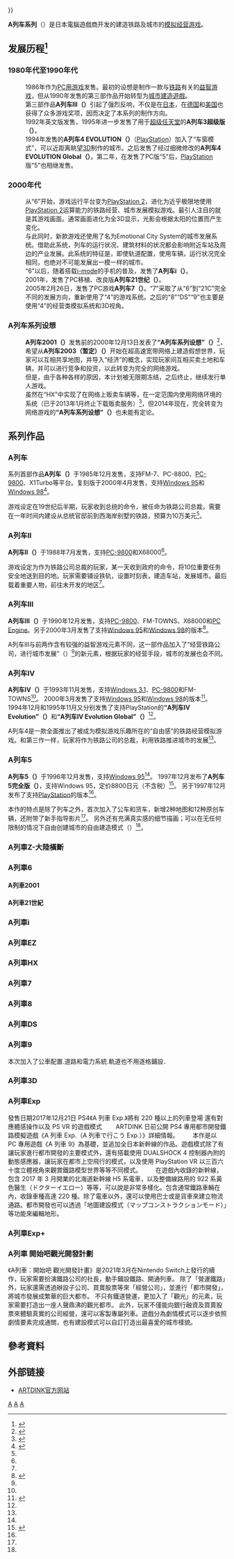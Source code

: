 {{Infobox VG series
| title = A列车系列
| japanese = A列車で行こうシリーズ
| english = A Train Series
| image =
| caption =
| genre = [[模擬經營遊戲|模擬經營]] <br />[[列車模擬器|列車模擬器]] <br />[[城市建造遊戲|城市建造]]
| developer = {{link-ja|Artdink|アートディンク}}（{{lang|ja|アートディンク}}）
| publisher = Artdink及其他
| creator =
| writer =
| artist =
| composer =
| platform = 
| first release version = A列车（{{lang|ja|A列車で行こう}}）
| first release date = 1985年12月
| latest release version = A列車 開始吧觀光開發計畫（{{lang|ja|A列車で行こう はじまる観光計画}}）
| latest release date = 2021年3月12日
| website = {{ URL | http://www.artdink.co.jp/ | ARTDINK官方网站 }}
}}

'''A列车系列'''（{{lang-ja|A列車で行こうシリーズ}}）是日本電腦遊戲商{{link-ja|Artdink|アートディンク}}开发的建造铁路及城市的[[模拟经营游戏|模拟经营游戏]]。

== 发展历程<ref name=atrain>{{Cite web |url=http://www.artdink.co.jp/products/a_train.html |title=ARTDINK官方网站A列车系列产品列表 |access-date=2014-07-18 |archive-url=https://web.archive.org/web/20141011114054/http://www.artdink.co.jp/products/a_train.html |archive-date=2014-10-11 |dead-url=yes }}</ref>==
=== 1980年代至1990年代 ===
:1986年作为[[PC游戏|PC用游戏]]发售。最初的设想是制作一款与[[铁路|铁路]]有关的[[益智游戏|益智游戏]]，但从1990年发售的第三部作品开始转型为[[城市建造遊戲|城市建造遊戲]]。
:第三部作品'''A列车III（{{lang|ja|A列車で行こうIII}}）'''引起了强烈反响，不仅是在[[日本|日本]]，在[[德国|德国]]和[[美国|美国]]也获得了众多游戏奖项，因而决定了本系列的制作方向。
:1992年英文版发售，1995年进一步发售了用于[[超级任天堂|超级任天堂]]的'''A列车3超级版（{{lang|ja|A列車で行こう3 スーパーバージョン}}）'''。
:1994年发售的'''A列车4 EVOLUTION（{{lang|ja|A列車で行こう EVOLUTION}}）'''（[[PlayStation_(遊戲機)|PlayStation]]）加入了“车窗模式”，可以近距离眺望[[三维计算机图形|3D]]制作的城市。之后发售了经过细微修改的'''A列车4 EVOLUTION Global（{{lang|ja|A列車で行こう EVOLUTION グローバル}}）'''。第二年，在发售了PC版“5”后，[[PlayStation_(遊戲機)|PlayStation]]版“5”也相继发售。
=== 2000年代 ===
:从“6”开始，游戏运行平台变为[[PlayStation_2|PlayStation 2]]，进化为近乎极限地使用[[PlayStation_2|PlayStation 2]]运算能力的铁路经营、城市发展模拟游戏。最引人注目的就是其游戏画面。通常画面进化为全3D显示，光影会根据太阳的位置而产生变化。
:与此同时，新款游戏还使用了名为Emotional City System的城市发展系统。借助此系统，列车的运行状况、建筑材料的状况都会影响附近车站及周边的产业发展。此系统的特征是，即使轨道配置，使用车辆，运行状况完全相同，也绝对不可能发展出一模一样的城市。
:“6”以后，随着搭载[[i-mode|i-mode]]的手机的普及，发售了'''A列车i（{{lang|ja|A列車で行こう i}}）'''。
:2001年，发售了PC移植、改良版'''A列车21世纪（{{lang|ja|A列車で行こう The 21st Century}}）'''。
:2005年2月26日，发售了PC游戏'''A列车7（{{lang|ja|A列車で行こう 7}}）'''。“7”采取了从“6”到“21C”完全不同的发展方向，重新使用了“4”的游戏系统。之后的“8”“DS”“9”也主要是使用“4”的经营类模拟系统和3D视角。
=== A列车系列设想 ===
:'''A列车2001（{{lang|ja|A列車で行こう 2001}}）'''发售前的2000年12月13日发表了'''“A列车系列设想”（{{lang|ja|A列車シリーズ構想}}）'''<ref>{{lang|ja|[http://www.artdink.co.jp/japanese/title/a2001/frame99.html A列車シリーズ構想]}}</ref>，希望从'''A列车2003（暂定）（{{lang|ja|A列車で行こう2003〜（仮）}}）'''开始在超高速宽带网络上建造假想世界，玩家可以互相共享地图，并导入“经济”的概念，实现玩家间互相买卖土地和车辆，并可以进行竞争和投资，以此转变为完全的网络游戏。
:但是，由于各种各样的原因，本计划被无限期冻结，之后终止，继续发行单人游戏。
:虽然在“HX”中实现了在网络上贩卖车辆等，在一定范围内使用网络环境的系统（已于2013年1月终止下载贩卖服务）<ref name=ahx>{{lang|ja|[http://www.artdink.co.jp/japanese/title/atrain_hxc A列車で行こうHX製品情報]}}</ref>，但2014年现在，完全转变为网络游戏的'''“A列车系列设想”（{{lang|ja|A列車シリーズ構想}}）'''也未能有定论。

== 系列作品 ==
=== A列车 ===
系列首部作品'''A列车（{{lang|ja|A列車で行こう}}）'''于1985年12月发售，支持FM-7、PC-8800、[[PC-98|PC-9800]]、X1Turbo等平台。复刻版于2000年4月发售，支持[[Windows_95|Windows 95]]和[[Windows_98|Windows 98]]<ref name=a1>{{lang|ja|[http://www.artdink.co.jp/japanese/title/15th/index.html A列車で行こう～復刻版～]}}</ref>。

游戏设定在19世纪后半期，玩家收到总统的命令，被任命为铁路公司总裁，需要在一年时间内建设从总统官邸前到西海岸别墅的铁路，预算为10万美元<ref name=a1/>。
=== A列车II ===
'''A列车II（{{lang|ja|A列車で行こうII}}）'''于1988年7月发售，支持[[PC-98|PC-9800]]和X68000<ref name=atrain/>。

游戏设定为作为铁路公司总裁的玩家，某一天收到政府的命令，将10位重要任务安全地送到目的地。玩家需要铺设铁轨，设置时刻表，建造车站，发展城市。最后载着重要人物，前往未开发的地区<ref name=atrain/>。
=== A列车III ===
'''A列车III（{{lang|ja|A列車で行こうIII}}）'''于1990年12月发售，支持[[PC-98|PC-9800]]、FM-TOWNS、X68000和[[PC_Engine|PC Engine]]。另于2000年3月发售了支持[[Windows_95|Windows 95]]和[[Windows_98|Windows 98]]的版本<ref name=a3>{{lang|ja|[http://www.artdink.co.jp/japanese/title/a3/naiyou.html ARTDINK BEST CHOICE 第3弾]}}</ref>。

A列车III与前两作含有较强的益智游戏元素不同，这一部作品加入了“经营铁路公司，进行城市发展”（{{lang|ja|鉄道会社を経営し、都市を開発する}}）<ref name=a3/>的新元素，根据玩家的经营手段，城市的发展也会不同。
=== A列车IV ===
'''A列车IV（{{lang|ja|A列車で行こうIV}}）'''于1993年11月发售，支持[[Windows_3.1|Windows 3.1]]、[[PC-98|PC-9800]]和FM-TOWNS<ref name=atrain/>。
2000年3月发售了支持[[Windows_95|Windows 95]]和[[Windows_98|Windows 98]]的版本<ref name=a4>{{lang|ja|[http://www.artdink.co.jp/japanese/title/15th/a4-2.html A列車で行こう4]}}</ref>。
1994年12月和1995年11月又分别发售了支持PlayStation的'''“A列车IV Evolution”（{{lang|ja|A列車で行こうIV エヴォリューション}}）'''和'''“A列车IV Evolution Global”（{{lang|ja|A列車で行こうIV エヴォリューション グローバル}}）'''<ref name=atrain/>。

A列车4是一款全面推出了被成为模拟游戏乐趣所在的“自由感”的铁路经营模拟游戏。和第三作一样，玩家将作为铁路公司的总裁，利用铁路推进城市的发展<ref name=a4/>。
=== A列车5 ===
'''A列车5（{{lang|ja|A列車で行こう5}}）'''于1996年12月发售，支持[[Windows_95|Windows 95]]<ref name=atrain/>。
1997年12月发布了'''A列车5完全版（{{lang|ja|A列車で行こう5 完全版エターナル}}）'''，支持Windows 95，定价8800日元（不含税）<ref name=a5>{{lang|ja|[http://www.artdink.co.jp/japanese/title/a5e/a5eframe.html A列車で行こう5 完全版エターナル]}}</ref>。
另于1997年12月发布了支持[[PlayStation_(遊戲機)|PlayStation]]的版本<ref name=atrain/>。

本作的特点是除了列车之外，首次加入了公车和货车，新增2种地图和12种原创车辆，还附带了新手指导影片<ref name=a5/>。
另外还有充满真实感的细节描画；可以在无任何限制的情况下自由创建城市的自由建造模式（{{lang|ja|フリービルドモード}}）<ref name=a5/>。

=== A列車Z-大陸橫斷 ===

=== A列車6 ===

==== A列車2001 ====

==== A列車21世紀 ====

=== A列車i ===

=== A列車EZ ===

=== A列車HX ===

=== A列車7 ===

=== A列車8 ===

=== A列車DS ===

=== A列車9 ===
{{main|A列車9}}

本次加入了公車配置.道路和電力系統.軌道也不用逐格鋪設．

=== A列車3D ===
=== A列車Exp ===
發售日期2017年12月21日 PS4《A 列車 Exp.》將有 220 種以上的列車登場 還有對應體感操作以及 PS VR 的遊戲模式
　　ARTDINK 日前公開 PS4 專用都市開發鐵路模擬遊戲《A 列車 Exp.（A 列車で行こう Exp.）》詳細情報。 
　　本作是以 PC 專用遊戲《A 列車 9》為基礎，並追加全日本新幹線的作品。遊戲模式除了有讓玩家進行都市開發的主要模式外，還有搭載使用 DUALSHOCK 4 控制器內附的動態感應器，讓玩家在都市上空飛行的模式，以及使用 PlayStation VR 以三百六十度立體視角來觀賞鐵路模型世界等等不同模式。 
　　在遊戲內收錄的新幹線，包含 2017 年 3 月開業的北海道新幹線 H5 系電車，以及整備線路用的 922 系黃色醫生（ドクターイエロー）等等，可以說是非常多樣化。包含通常鐵路車輛在內，收錄車種高達 220 種。除了電車以外，還可以使用巴士或是貨車來建立物流通路。都市開發也可以透過「地圖建設模式（マップコンストラクションモード）」等功能來編輯地形。

=== A列車Exp+ ===

=== A列車 開始吧觀光開發計劃 ===
《A列車：開始吧 觀光開發計畫》是2021年3月在Nintendo Switch上發行的續作，玩家需要扮演鐵路公司的社長，動手鋪設鐵路、開通列車。
除了「營運鐵路」外，玩家還需透過辦設子公司、買賣股票等來「經營公司」，並進行「都市開發」，將城市發展成繁華的巨大都市。
不只有鐵道營運，更加入了「觀光」的元素，玩家需要打造出一座人聲鼎沸的觀光都市。
此外，玩家不僅能向銀行融資及買賣股票來體驗真實的公司經營，還可以客製專屬列車。遊戲分為劇情模式可以逐步依照劇情要素完成通關，也有建設模式可以自訂打造出最喜愛的城市樣貌。

== 參考資料 ==
{{reflist}}

== 外部链接 ==
* [http://www.artdink.co.jp ARTDINK官方网站]{{Wayback|url=http://www.artdink.co.jp/ |date=20140716170435 }}{{ja}}

[[Category:模拟游戏|A]]
[[Category:铁路模拟游戏|A]]
[[Category:电脑游戏|A]]